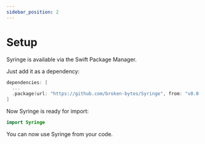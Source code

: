 ```yaml
---
sidebar_position: 2
---
```


# Setup

Syringe is available via the Swift Package Manager.

Just add it as a dependency:
```swift title="Package.swift"
dependencies: [
  ...
  .package(url: "https://github.com/broken-bytes/Syringe", from: "v0.0.9-a"),
]
```

Now Syringe is ready for import:
```swift
import Syringe
```

You can now use Syringe from your code.
